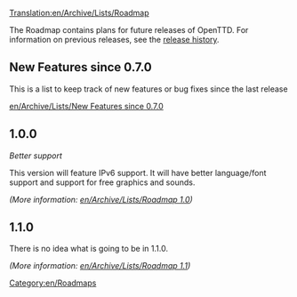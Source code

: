 [[Translation:en/Archive/Lists/Roadmap]]
{{en/outdated|OpenTTD does not use roadmaps at the time of writing (2019).  There are general [[en/Development/Objectives]] for the project, and development takes place in public on the OpenTTD GitHub project https://github.com/OpenTTD/OpenTTD/}} 

[[Category:en/Roadmaps]]


The Roadmap contains plans for future releases of OpenTTD. For information on previous releases, see the [[en/Archive/OpenTTD/OpenTTD Release History|release history]].

==New Features since 0.7.0==

This is a list to keep track of new features or bug fixes since the last release

[[en/Archive/Lists/New Features since 0.7.0]]

==1.0.0==
''Better support''

This version will feature IPv6 support. It will have better language/font support and support for free graphics and sounds.

''(More information: [[en/Archive/Lists/Roadmap 1.0]])''

==1.1.0==
There is no idea what is going to be in 1.1.0.

''(More information: [[en/Archive/Lists/Roadmap 1.1]])''